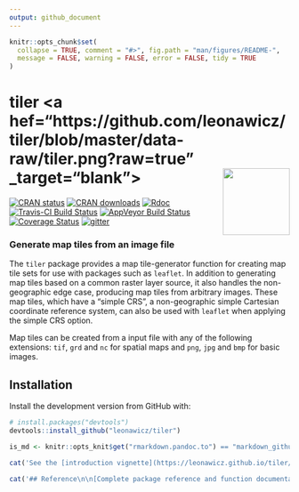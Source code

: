 ```yaml
---
output: github_document
---
```


<!-- README.md is generated from README.Rmd. Please edit that file -->

```r
knitr::opts_chunk$set(
  collapse = TRUE, comment = "#>", fig.path = "man/figures/README-",
  message = FALSE, warning = FALSE, error = FALSE, tidy = TRUE
)
```

# tiler <a hef="https://github.com/leonawicz/tiler/blob/master/data-raw/tiler.png?raw=true" _target="blank"><img src="https://github.com/leonawicz/tiler/blob/master/data-raw/tiler-small.png?raw=true" style="margin-left:10px;margin-bottom:5px;" width="120" align="right"></a>

[![CRAN status](http://www.r-pkg.org/badges/version/tiler)](https://cran.r-project.org/package=tiler)
[![CRAN downloads](http://cranlogs.r-pkg.org/badges/grand-total/tiler)](https://cran.r-project.org/package=tiler) 
[![Rdoc](http://www.rdocumentation.org/badges/version/tiler)](http://www.rdocumentation.org/packages/tiler)
[![Travis-CI Build Status](https://travis-ci.org/leonawicz/tiler.svg?branch=master)](https://travis-ci.org/leonawicz/tiler)
[![AppVeyor Build Status](https://ci.appveyor.com/api/projects/status/github/leonawicz/tiler?branch=master&svg=true)](https://ci.appveyor.com/project/leonawicz/tiler)
[![Coverage Status](https://img.shields.io/codecov/c/github/leonawicz/tiler/master.svg)](https://codecov.io/github/leonawicz/tiler?branch=master)
[![gitter](https://img.shields.io/badge/GITTER-join%20chat-green.svg)](https://gitter.im/leonawicz/tiler)

### Generate map tiles from an image file

The `tiler` package provides a map tile-generator function for creating map tile sets for use with packages such as `leaflet`. In addition to generating map tiles based on a common raster layer source, it also handles the non-geographic edge case, producing map tiles from arbitrary images. These map tiles, which have a "simple CRS", a non-geographic simple Cartesian coordinate reference system, can also be used with `leaflet` when applying the simple CRS option. 

Map tiles can be created from a input file with any of the following extensions: `tif`, `grd` and `nc` for spatial maps and `png`, `jpg` and `bmp` for basic images.
    
## Installation

Install the development version from GitHub with:

``` r
# install.packages("devtools")
devtools::install_github("leonawicz/tiler")
```

```r
is_md <- knitr::opts_knit$get("rmarkdown.pandoc.to") == "markdown_github-ascii_identifiers"
```

```r
cat('See the [introduction vignette](https://leonawicz.github.io/tiler/articles/tiler.html) for more details and examples.')
```

```r
cat('## Reference\n\n[Complete package reference and function documentation](https://leonawicz.github.io/tiler/)')
```
